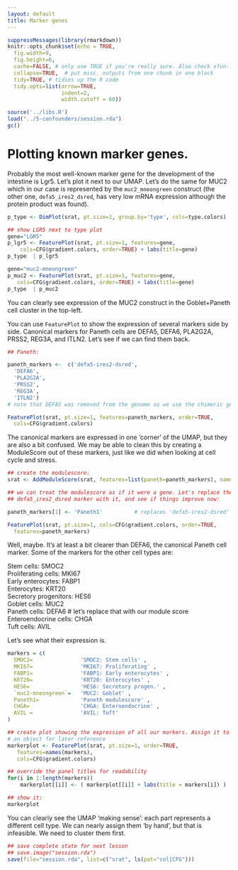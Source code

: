 ```yaml
---
layout: default
title: Marker genes
---
```


<!-- stuff to make Rmarkdown do what we want:  -->
```r
suppressMessages(library(rmarkdown))
knitr::opts_chunk$set(echo = TRUE,
  fig.width=9,
  fig.height=6,
  cache=FALSE, # only use TRUE if you're really sure. Also check xfun::cache_rds
  collapse=TRUE,  # put misc. outputs from one chunk in one block
  tidy=TRUE, # tidies up the R code
  tidy.opts=list(arrow=TRUE, 
                 indent=2,
                 width.cutoff = 60))
```

<!-- load complete state from previous lesson -->
```r
source('../libs.R')
load("../5-confounders/session.rda")
gc()

```

# Plotting known marker genes.

Probably the most well-known marker gene for the development of the
intestine is Lgr5.  Let's plot it next to our UMAP. Let's do the same
for MUC2 which in our case is represented by the `muc2_mneongreen`
construct (the other one, `defa5_ires2_dsred`, has very low mRNA
expression although the protein product was found).

```r

p_type <- DimPlot(srat, pt.size=1, group.by='type', cols=type.colors)

## show LGR5 next to type plot
gene="LGR5"
p_lgr5 <- FeaturePlot(srat, pt.size=1, features=gene, 
    cols=CFG$gradient.colors, order=TRUE) + labs(title=gene)
p_type  | p_lgr5

gene="muc2-mneongreen"
p_muc2 <- FeaturePlot(srat, pt.size=1, features=gene, 
   cols=CFG$gradient.colors, order=TRUE) + labs(title=gene)
p_type  | p_muc2

```

You can clearly see expression of the MUC2 construct in 
the Goblet+Paneth cell cluster in the top-left. 

You can use `FeaturePlot` to show the expression of
several markers side by side. Canonical markers for Paneth cells are 
DEFA5, DEFA6, PLA2G2A, PRSS2, REG3A, and ITLN2. Let's see if
we can find them back.

```r

## Paneth:

paneth_markers <-  c('defa5-ires2-dsred',
  'DEFA6', 
  'PLA2G2A', 
  'PRSS2', 
  'REG3A', 
  'ITLN2')
# note that DEFA5 was removed from the genome so we use the chimeric gene

FeaturePlot(srat, pt.size=1, features=paneth_markers, order=TRUE,
  cols=CFG$gradient.colors)

```

The canonical markers are expressed in one 'corner' of the UMAP, but they
are also a bit confused.  We may be able to clean this by creating a
ModuleScore out of these markers, just like we did when looking at
cell cycle and stress.

```r

## create the modulescore:
srat <- AddModuleScore(srat, features=list(paneth=paneth_markers), name='Paneth')

## we can treat the modulescore as if it were a gene. Let's replace the
## defa5_ires2_dsred marker with it, and see if things improve now:

paneth_markers[1] <- 'Paneth1'          # replaces 'defa5-ires2-dsred'

FeaturePlot(srat, pt.size=1, cols=CFG$gradient.colors, order=TRUE,
  features=paneth_markers)

```

Well, maybe. It's at least a bit clearer than DEFA6, the canonical
Paneth cell marker.  Some of the markers for the other cell types are:

<!-- from ~/git/PanethAnalysis/R/plotting.R  (search for 'markers') -->

<!--  See e.g. Smith et al. J. Physiol. 2016
https://physoc-onlinelibrary-wiley-com.proxy.library.uu.nl/doi/full/10.1113/JP271651

more markers here: "Human Intestinal Organoids Maintain Self-Renewal Capacity 
and Cellular Diversity in Niche-Inspired Culture Condition"
Fujii et al. Cell Stem Cell, Volume 23

https://pubmed.ncbi.nlm.nih.gov/30526881/ 

-->

| Stem cells:                     SMOC2 
| Proliferating cells:            MKI67 
| Early enterocytes:              FABP1 
| Enterocytes:                    KRT20 
| Secretory progenitors:          HES6
| Goblet cells:                   MUC2
| Paneth cells:                   DEFA6  # let's replace that with our module score
| Enteroendocrine cells:          CHGA
| Tuft cells:                     AVIL

Let's see what their expression is.

```r

markers = c(
  SMOC2=               'SMOC2: Stem cells' ,
  MKI67=               'MKI67: Proliferating' ,
  FABP1=               'FABP1: Early enterocytes' ,
  KRT20=               'KRT20: Enterocytes' ,
  HES6=                'HES6: Secretory progen.' ,
  `muc2-mneongreen`=   'MUC2: Goblet' ,
  Paneth1=             'Paneth modulescore' ,
  CHGA=                'CHGA: Enteroendocrine' ,
  AVIL =               'AVIL: Tuft'
)

## create plot showing the expression of all our markers. Assign it to
# an object for later reference
markerplot <- FeaturePlot(srat, pt.size=1, order=TRUE,
   features=names(markers), 
   cols=CFG$gradient.colors)

## override the panel titles for readability
for(i in 1:length(markers))
    markerplot[[i]] <- ( markerplot[[i]] + labs(title = markers[i]) )

## show it:
markerplot

```

You can clearly see the UMAP 'making sense': each part represents a
different cell type. We can nearly assign  them 'by hand',
but that is infeasible. We need to cluster them first.

<!-- lastly, save the complete sesssion for the next time -->
```r
## save complete state for next lesson
## save.image("session.rda")
save(file="session.rda", list=c("srat", ls(pat="col|CFG")))

```
